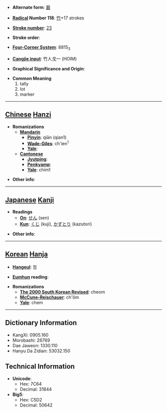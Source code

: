 * '''Alternate form''': [[籖]]

* '''[[Wiktionary:Chinese radical index| Radical]] Number 118''': [[Wiktionary:Chinese radical index 竹|竹]]+17 strokes

* '''[[Wiktionary:Chinese total strokes index|Stroke number]]''': [[Wiktionary:Chinese total strokes index 23|23]]

* '''Stroke order''': 

* '''[[Wiktionary:Chinese four corner index|Four-Corner System]]''': 8815<sub>3</sub>

* '''[[Wiktionary:Chinese Cangjie index|Cangjie input]]''': 竹人戈一 (HOIM)

* '''Graphical Significance and Origin''': 

* '''Common Meaning'''
*#tally
*# lot
*# marker


----

== [[Chinese]] [[Hanzi]] ==

* '''Romanizations'''
** '''[[Mandarin]]'''
*** '''[[Pinyin]]''': qiān (qian1)
*** '''[[Wade-Giles]]''': ch'ien<sup>1</sup>
*** '''[[Yale]]''': 
** '''[[Cantonese]]'''
*** '''[[Jyutping]]''':
*** '''[[Penkyamp]]''': 
*** '''[[Yale]]''': chim1

* '''Other info''': 

----

== [[Japanese]] [[Kanji]] ==

* '''Readings'''
** '''[[On]]''': [[せん]] (sen)
** '''[[Kun]]''': [[くじ]] (kuji), [[かずとり]] (kazutori)

* '''Other info''':  

----

== [[Korean]] [[Hanja]] ==

* '''[[Hangeul]]''': 첨

* '''[[Eumhun]] reading''': 

* '''Romanizations'''
** '''[[The 2000 South Korean Revised Romanization|The 2000 South Korean Revised]]''': cheom
** '''[[McCune-Reischauer]]''': ch'ŏm
** '''[[Yale]]''': chem

----

== Dictionary Information ==

* KangXi: 0905.160
* Morobashi: 26769
* Dae Jaweon: 1330.110
* Hanyu Da Zidian: 53032.150

== Technical Information ==

* '''Unicode''':
** Hex: 7C64
** Decimal: 31844
* '''Big5''':
** Hex: C5D2
** Decimal: 50642